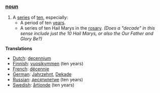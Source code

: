 ===[[noun]]===
# A [[series]] of [[ten]], especially:
#* A period of ten [[year]]s.
#* A series of ten Hail Marys in the [[rosary]]. ''(Does a "decade" in this sense include just the 10 Hail Marys, or also the Our Father and Glory Be?)''
'''Translations'''
*[[Dutch]]: [[decennium]]
*[[Finnish]]: [[vuosikymmen]] (ten years)
*[[French]]: [[décennie]]
*[[German]]: [[Jahrzehnt]], [[Dekade]]
*[[Russian]]: [[десятилетие]] (ten years)
*[[Swedish]]: [[årtionde]] (ten years)